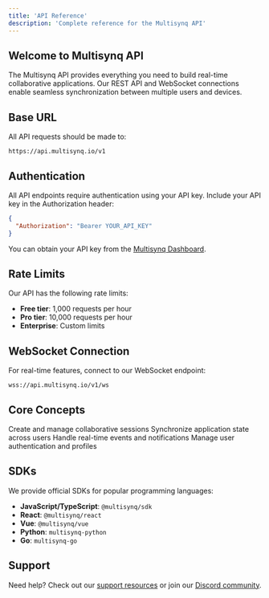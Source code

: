 ```yaml
---
title: 'API Reference'
description: 'Complete reference for the Multisynq API'
---
```


## Welcome to Multisynq API

The Multisynq API provides everything you need to build real-time collaborative applications. Our REST API and WebSocket connections enable seamless synchronization between multiple users and devices.

## Base URL

All API requests should be made to:
```
https://api.multisynq.io/v1
```

## Authentication

All API endpoints require authentication using your API key. Include your API key in the Authorization header:

```json
{
  "Authorization": "Bearer YOUR_API_KEY"
}
```

You can obtain your API key from the [Multisynq Dashboard](https://dashboard.multisynq.io).

## Rate Limits

Our API has the following rate limits:
- **Free tier**: 1,000 requests per hour
- **Pro tier**: 10,000 requests per hour
- **Enterprise**: Custom limits

## WebSocket Connection

For real-time features, connect to our WebSocket endpoint:
```
wss://api.multisynq.io/v1/ws
```

## Core Concepts

<CardGroup cols={2}>
  <Card
    title="Sessions"
    icon="users"
    href="/api-reference/sessions"
  >
    Create and manage collaborative sessions
  </Card>
  <Card
    title="State Management"
    icon="database"
    href="/api-reference/state"
  >
    Synchronize application state across users
  </Card>
  <Card
    title="Events"
    icon="bolt"
    href="/api-reference/events"
  >
    Handle real-time events and notifications
  </Card>
  <Card
    title="Users"
    icon="user"
    href="/api-reference/users"
  >
    Manage user authentication and profiles
  </Card>
</CardGroup>

## SDKs

We provide official SDKs for popular programming languages:

- **JavaScript/TypeScript**: `@multisynq/sdk`
- **React**: `@multisynq/react`
- **Vue**: `@multisynq/vue`
- **Python**: `multisynq-python`
- **Go**: `multisynq-go`

## Support

Need help? Check out our [support resources](https://support.multisynq.io) or join our [Discord community](https://discord.gg/multisynq).
